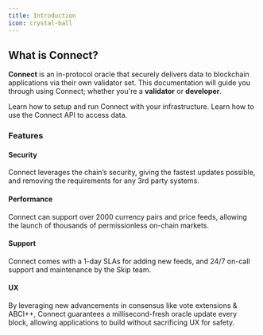 ```yaml
---
title: Introduction
icon: crystal-ball
---
```


## What is Connect?
**Connect** is an in-protocol oracle that securely delivers data to blockchain applications via their own validator set. This documentation will guide you through using Connect; whether you're a **validator** or **developer**.

<CardGroup cols={2}>
    <Card title="Validator Setup" icon="circle-nodes" href="/validators/quickstart">
        Learn how to setup and run Connect with your infrastructure.
    </Card>
    <Card title="Using the API" icon="laptop-code" href="/using-connect/high-level">
        Learn how to use the Connect API to access data.
    </Card>
</CardGroup>

### Features

#### Security <Icon icon="shield-halved"/>
Connect leverages the chain’s security, giving the fastest updates possible, and removing the requirements for any 3rd party systems.

#### Performance <Icon icon="gauge"/>
Connect can support over 2000 currency pairs and price feeds, allowing the launch of thousands of permissionless on-chain markets.

#### Support <Icon icon="headset"/>
Connect comes with a 1-day SLAs for adding new feeds, and 24/7 on-call support and maintenance by the Skip team.

#### UX <Icon icon="user"/>
By leveraging new advancements in consensus like vote extensions & ABCI++, Connect guarantees a millisecond-fresh oracle update every block, allowing applications to build without sacrificing UX for safety.
